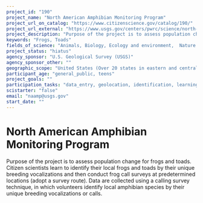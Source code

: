 ```yaml
---
project_id: "190"
project_name: "North American Amphibian Monitoring Program"
project_url_on_catalog: "https://www.citizenscience.gov/catalog/190/"
project_url_external: "https://www.usgs.gov/centers/pwrc/science/north-american-amphibian-monitoring-program"
project_description: "Purpose of the project is to assess population change for frogs and toads.  Citizen scientists learn to identify their local frogs and toads by their unique breeding vocalizations and then conduct frog call surveys at predetermined locations (adopt a survey route). Data are collected using a calling survey technique, in which volunteers identify local amphibian species by their unique breeding vocalizations or calls."
keywords: "Frogs, Toads"
fields_of_science: "Animals, Biology, Ecology and environment,  Nature and outdoors"
project_status: "hiatus"
agency_sponsor: "U.S. Geological Survey (USGS)"
agency_sponsor_other: ""
geographic_scope: "United States (Over 20 states in eastern and central time zones)"
participant_age: "general_public, teens"
project_goals: ""
participation_tasks: "data_entry, geolocation, identification, learning, measurement,  observation, specimen_sample_collection, Other"
scistarter: "false"
email: "naamp@usgs.gov"
start_date: ""
---
```


# North American Amphibian Monitoring Program

Purpose of the project is to assess population change for frogs and toads.  Citizen scientists learn to identify their local frogs and toads by their unique breeding vocalizations and then conduct frog call surveys at predetermined locations (adopt a survey route). Data are collected using a calling survey technique, in which volunteers identify local amphibian species by their unique breeding vocalizations or calls.
